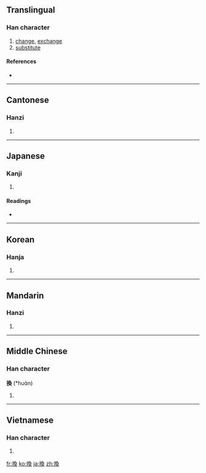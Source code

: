 {{also|换}}
==Translingual==

===Han character===
{{Han char|rn=64|rad=手|as=09|sn=12|four=5703<sub>4</sub>|canj=手弓月大 (QNBK)}}

# [[change]], [[exchange]]
# [[substitute]]

====References====
* {{Han ref|kx=0442.140|dkj=12358|dj=0793.130|hdz=31922.041|uh=63DB|ud=25563|bh=B4AB|bd=46251}}

----

==Cantonese==

===Hanzi===
{{yue-hanzi|jyut=|y=wun6|sim=换}}

# {{defn|Cantonese|sort=手09}}

----

==Japanese==

===Kanji===
{{ja-kanji|grade=c|rs=手09}}

# {{defn|Japanese}}

====Readings====
* {{ja-readings|on=[[かん]] (kan)|kun=[[かえる]] (kaeru), [[かわる]] (kawaru)}}

----

==Korean==

===Hanja===
{{ko-hanja|hangeul=환|eumhun=|rv=hwan|mr=hwan|y=hwan}}

# {{defn|Korean|sort=手09}}

----

==Mandarin==

===Hanzi===
{{cmn-hanzi|sim=换|pin=[[huàn]] ([[huan4]])|wg=huan<sup>4</sup>}}

# {{defn|Mandarin|sort=手09}}

----

==Middle Chinese==

===Han character===
'''換''' (*huɑ̀n)<!--note: the [[ɑ]] in the pronunciation is an IPA symbol, and is different from the [[a]] vowel--><!--asterisk indicates that this is a reconstructed pronunciation-->

# {{defn|Middle Chinese|sort=手09}}

----

==Vietnamese==

===Han character===
{{vi-hantu|[[hoán]]|rs=手09}}

# {{defn|Vietnamese|sort=手09}}

[[fr:換]]
[[ko:換]]
[[ja:換]]
[[zh:換]]